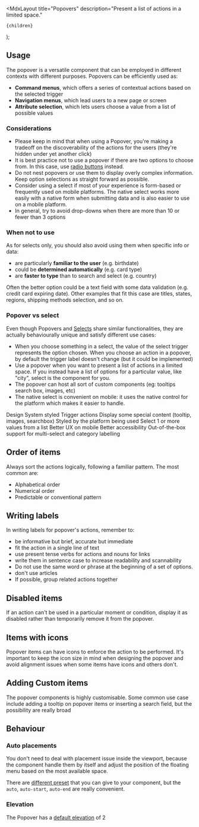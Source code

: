 
  <MdxLayout
    title="Popovers"
    description="Present a list of actions in a limited space."
  >
    {children}
  </MdxLayout>
);

## Usage

The popover is a versatile component that can be employed in different contexts with different purposes. Popovers can be efficiently used as:

- **Command menus**, which offers a series of contextual actions based on the selected trigger
- **Navigation menus**, which lead users to a new page or screen
- **Attribute selection**, which lets users choose a value from a list of possible values

### Considerations

- Please keep in mind that when using a Popover, you're making a tradeoff on the discoverability of the actions for the users (they're hidden under yet another click)
- It is best practice not to use a popover if there are two options to choose
  from. In this case, use [radio buttons](/develop/components/selection-controls/) instead.
- Do not nest popovers or use them to display overly complex information. Keep option selections as straight forward as possible.
- Consider using a select if most of your experience is form-based or frequently used on mobile platforms. The native select works more easily with a native form when submitting data and is also easier to use on a mobile platform.
- In general, try to avoid drop-downs when there are more than 10 or fewer than 3 options

### When not to use

As for selects only, you should also avoid using them when specific info or data:

- are particularly **familiar to the user** (e.g. birthdate)
- could be **determined automatically** (e.g. card type)
- are **faster to type** than to search and select (e.g. country)

Often the better option could be a text field with some data validation (e.g. credit card expiring date). Other examples that fit this case are titles, states, regions, shipping methods selection, and so on.

### Popover vs select

Even though Popovers and [Selects](/develop/components/select/) share similar functionalities, they are actually behaviourally unique and satisfy different use cases:

- When you choose something in a select, the value of the select trigger represents the option chosen. When you choose an action in a popover, by default the trigger label doesn't change (but it could be implemented)
- Use a popover when you want to present a list of actions in a limited space. If you instead have a list of options for a particular value, like "city", select is the component for you.
- The popover can host all sort of custom components (eg: tooltips search box, images, etc)
- The native select is convenient on mobile: it uses the native control for the platform which makes it easier to handle.

<Stack direction="row" wrap columnGap={16} rowGap={24} vAlign="start">
  <Stack direction="column" rowGap={8} style={{ maxWidth: "35ch" }}>
    <Title level="5">Popover</Title>
    <List>
      <List.Li marker="check" markerColor="var(--highlight-green-foreground)">Design System styled</List.Li>
      <List.Li marker="check" markerColor="var(--highlight-green-foreground)">Trigger actions</List.Li>
      <List.Li marker="check" markerColor="var(--highlight-green-foreground)">Display some special content (tooltip, images, searchbox)</List.Li>
    </List>
  </Stack>
  <Stack direction="column" rowGap={8} style={{ maxWidth: "35ch" }}>
    <Title level="5">Select</Title>
    <List>
      <List.Li marker="check" markerColor="var(--highlight-green-foreground)">Styled by the platform being used</List.Li>
      <List.Li marker="check" markerColor="var(--highlight-green-foreground)">Select 1 or more values from a list</List.Li>
      <List.Li marker="check" markerColor="var(--highlight-green-foreground)">Better UX on mobile</List.Li>
      <List.Li marker="check" markerColor="var(--highlight-green-foreground)">Better accessibility</List.Li>
      <List.Li marker="check" markerColor="var(--highlight-green-foreground)">Out-of-the-box support for multi-select and category labelling</List.Li>
    </List>
  </Stack>
</Stack>

## Order of items

Always sort the actions logically, following a familiar pattern. The most common are:

- Alphabetical order
- Numerical order
- Predictable or conventional pattern

<Stack direction="row" columnGap={24}>
  <HintCard isBad image="/design/recipes/dropdowns/order-dont.png" />
  <HintCard image="/design/recipes/dropdowns/order-do.png" />
</Stack>

## Writing labels

In writing labels for popover's actions, remember to:

- be informative but brief, accurate but immediate
- fit the action in a single line of text
- use present tense verbs for actions and nouns for links
- write them in sentence case to increase readability and scannability
- Do not use the same word or phrase at the beginning of a set of options.
- don't use articles
- If possible, group related actions together

<Stack direction="row" columnGap={24}>
  <HintCard isBad image="/design/recipes/dropdowns/labels-dont.png" />
  <HintCard image="/design/recipes/dropdowns/labels-do.png" />
</Stack>

## Disabled items

If an action can't be used in a particular moment or condition, display it as disabled rather than temporarily remove it from the popover.

<Stack direction="row" columnGap={24}>
  <HintCard isBad image="/design/recipes/dropdowns/disabled-dont.png" />
  <HintCard image="/design/recipes/dropdowns/disabled-do.png" />
</Stack>

## Items with icons

Popover items can have icons to enforce the action to be performed. It's important to keep the icon size in mind when designing the popover and avoid alignment issues when some items have icons and others don't.

<Stack direction="row" columnGap={24}>
  <HintCard isBad image="/design/recipes/dropdowns/icons-dont.png" />
  <HintCard image="/design/recipes/dropdowns/icons-do.png" />
</Stack>

## Adding Custom items

The popover components is highly customisable. Some common use case include adding a tooltip on popover items or inserting a search field, but the possibility are really broad

<ThemedImg
  alt="A popover with some custom components inside it: tab, disclosure"
  src="/design/recipes/dropdowns/custom-items.png"
/>

## Behaviour

### Auto placements

You don't need to deal with placement issue inside the viewport, because the component handle them by itself and adjust the position of the floating menu based on the most available space.

There are [different preset](/develop/components/popover/#popover) that you can give to your component, but the `auto`, `auto-start`, `auto-end` are really convenient.

### Elevation

The Popover has a [default elevation](/design/foundations/elevations/#default-elevations) of 2
